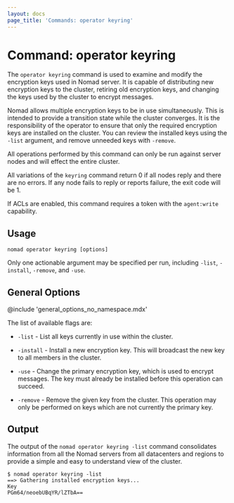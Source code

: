 ```yaml
---
layout: docs
page_title: 'Commands: operator keyring'
---
```


# Command: operator keyring

The `operator keyring` command is used to examine and modify the encryption keys
used in Nomad server. It is capable of distributing new encryption keys to the
cluster, retiring old encryption keys, and changing the keys used by the cluster
to encrypt messages.

Nomad allows multiple encryption keys to be in use simultaneously. This is
intended to provide a transition state while the cluster converges. It is the
responsibility of the operator to ensure that only the required encryption keys
are installed on the cluster. You can review the installed keys using the
`-list` argument, and remove unneeded keys with `-remove`.

All operations performed by this command can only be run against server nodes
and will effect the entire cluster.

All variations of the `keyring` command return 0 if all nodes reply and there
are no errors. If any node fails to reply or reports failure, the exit code
will be 1.

If ACLs are enabled, this command requires a token with the `agent:write`
capability.

## Usage

```plaintext
nomad operator keyring [options]
```

Only one actionable argument may be specified per run, including `-list`,
`-install`, `-remove`, and `-use`.

## General Options

@include 'general_options_no_namespace.mdx'

The list of available flags are:

- `-list` - List all keys currently in use within the cluster.

- `-install` - Install a new encryption key. This will broadcast the new key to
  all members in the cluster.

- `-use` - Change the primary encryption key, which is used to encrypt messages.
  The key must already be installed before this operation can succeed.

- `-remove` - Remove the given key from the cluster. This operation may only be
  performed on keys which are not currently the primary key.

## Output

The output of the `nomad operator keyring -list` command consolidates
information from all the Nomad servers from all datacenters and regions to
provide a simple and easy to understand view of the cluster.

```shell-session
$ nomad operator keyring -list
==> Gathering installed encryption keys...
Key
PGm64/neoebUBqYR/lZTbA==
```
